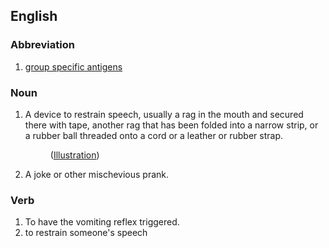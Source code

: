 ==English==
===Abbreviation===

#[[group specific antigens]]

===Noun===
#A device to restrain speech, usually a rag in the mouth and secured there with tape, another rag that has been folded into a narrow strip, or a rubber ball threaded onto a cord or a leather or rubber strap.
#:([[media:sp-t04.jpg|Illustration]])
#A joke or other mischevious prank.

===Verb===
#To have the vomiting reflex triggered.
#to restrain someone's speech